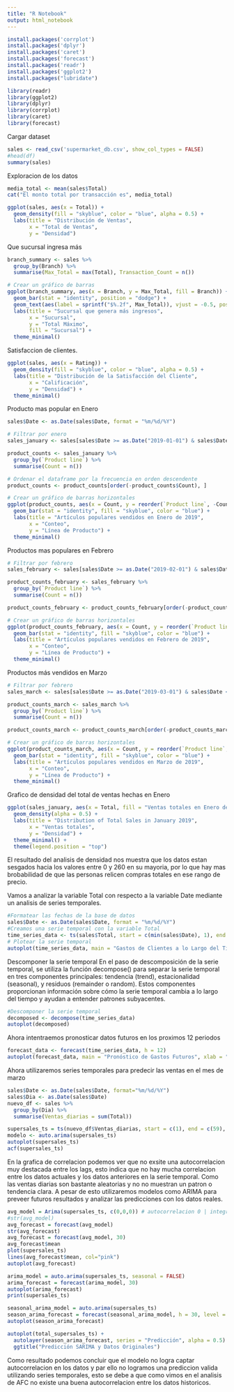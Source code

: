 ```yaml
---
title: "R Notebook"
output: html_notebook
---
```

```r
install.packages('corrplot')
install.packages('dplyr')
install.packages('caret')
install.packages('forecast')
install.packages('readr')
install.packages('ggplot2')
install.packages("lubridate")
```

```r
library(readr)
library(ggplot2)
library(dplyr)
library(corrplot)
library(caret)
library(forecast)

```

Cargar dataset
```r
sales <- read_csv('supermarket_db.csv', show_col_types = FALSE)
#head(df)
summary(sales)
```



Exploracion de los datos

```r
media_total <- mean(sales$Total)
cat("El monto total por transacción es", media_total)

```

```r
ggplot(sales, aes(x = Total)) +
  geom_density(fill = "skyblue", color = "blue", alpha = 0.5) +
  labs(title = "Distribución de Ventas",
       x = "Total de Ventas",
       y = "Densidad")
```
Que sucursal ingresa más

```r
branch_summary <- sales %>%
  group_by(Branch) %>%
  summarise(Max_Total = max(Total), Transaction_Count = n())

# Crear un gráfico de barras
ggplot(branch_summary, aes(x = Branch, y = Max_Total, fill = Branch)) +
  geom_bar(stat = "identity", position = "dodge") +
  geom_text(aes(label = sprintf("$%.2f", Max_Total)), vjust = -0.5, position = position_dodge(width = 1)) +
  labs(title = "Sucursal que genera más ingresos",
       x = "Sucursal",
       y = "Total Máximo",
       fill = "Sucursal") +
  theme_minimal()
```
Satisfaccion de clientes.
```r
ggplot(sales, aes(x = Rating)) +
  geom_density(fill = "skyblue", color = "blue", alpha = 0.5) +
  labs(title = "Distribución de la Satisfacción del Cliente",
       x = "Calificación",
       y = "Densidad") +
  theme_minimal()
```

Producto mas popular en Enero
```r
sales$Date <- as.Date(sales$Date, format = "%m/%d/%Y")

# Filtrar por enero
sales_january <- sales[sales$Date >= as.Date("2019-01-01") & sales$Date <= as.Date("2019-01-31"), ]

product_counts <- sales_january %>%
  group_by(`Product line`) %>%
  summarise(Count = n())

# Ordenar el dataframe por la frecuencia en orden descendente
product_counts <- product_counts[order(-product_counts$Count), ]

# Crear un gráfico de barras horizontales
ggplot(product_counts, aes(x = Count, y = reorder(`Product line`, -Count))) +
  geom_bar(stat = "identity", fill = "skyblue", color = "blue") +
  labs(title = "Artículos populares vendidos en Enero de 2019",
       x = "Conteo",
       y = "Línea de Producto") +
  theme_minimal()
```
Productos mas populares en Febrero
```r
# Filtrar por febrero
sales_february <- sales[sales$Date >= as.Date("2019-02-01") & sales$Date <= as.Date("2019-02-28"), ]

product_counts_february <- sales_february %>%
  group_by(`Product line`) %>%
  summarise(Count = n())

product_counts_february <- product_counts_february[order(-product_counts_february$Count), ]

# Crear un gráfico de barras horizontales
ggplot(product_counts_february, aes(x = Count, y = reorder(`Product line`, -Count))) +
  geom_bar(stat = "identity", fill = "skyblue", color = "blue") +
  labs(title = "Artículos populares vendidos en Febrero de 2019",
       x = "Conteo",
       y = "Línea de Producto") +
  theme_minimal()

```
Productos más vendidos en Marzo
```r
# Filtrar por febrero
sales_march <- sales[sales$Date >= as.Date("2019-03-01") & sales$Date <= as.Date("2019-03-31"), ]

product_counts_march <- sales_march %>%
  group_by(`Product line`) %>%
  summarise(Count = n())

product_counts_march <- product_counts_march[order(-product_counts_march$Count), ]

# Crear un gráfico de barras horizontales
ggplot(product_counts_march, aes(x = Count, y = reorder(`Product line`, -Count))) +
  geom_bar(stat = "identity", fill = "skyblue", color = "blue") +
  labs(title = "Artículos populares vendidos en Marzo de 2019",
       x = "Conteo",
       y = "Línea de Producto") +
  theme_minimal()
```
Grafico de densidad del total de ventas hechas en Enero
```r
ggplot(sales_january, aes(x = Total, fill = "Ventas totales en Enero de 2019")) +
  geom_density(alpha = 0.5) +
  labs(title = "Distribution of Total Sales in January 2019",
       x = "Ventas totales",
       y = "Densidad") +
  theme_minimal() +
  theme(legend.position = "top")
```
El resultado del analisis de densidad nos muestra que los datos estan sesgados hacia los valores entre 0 y 260 en su mayoria, por lo que hay mas brobabilidad de que las personas relicen compras totales en ese rango de precio.


Vamos a analizar la variable Total con respecto a la variable Date mediante un analisis de series temporales.

```r
#Formatear las fechas de la base de datos
sales$Date <- as.Date(sales$Date, format = "%m/%d/%Y")
#Creamos una serie temporal con la variable Total
time_series_data <- ts(sales$Total, start = c(min(sales$Date), 1), end = c(max(sales$Date), 12), frequency = 12)
# Plotear la serie temporal
autoplot(time_series_data, main = "Gastos de Clientes a lo Largo del Tiempo", xlab = "Fecha", ylab = "Total Gasto")

```
Descomponer la serie temporal
En el paso de descomposición de la serie temporal, se utiliza la función decompose() para separar la serie temporal en tres componentes principales: tendencia (trend), estacionalidad (seasonal), y residuos (remainder o random). Estos componentes proporcionan información sobre cómo la serie temporal cambia a lo largo del tiempo y ayudan a entender patrones subyacentes.

```r
#Descomponer la serie temporal
decomposed <- decompose(time_series_data)
autoplot(decomposed)
```
Ahora intentraemos pronosticar datos futuros en los proximos 12 periodos
```r
forecast_data <- forecast(time_series_data, h = 12)
autoplot(forecast_data, main = "Pronóstico de Gastos Futuros", xlab = "Fecha", ylab = "Total Gasto")
```

Ahora utilizaremos series temporales para predecir las ventas en el mes de marzo

```r

sales$Date <- as.Date(sales$Date, format="%m/%d/%Y")
sales$Dia <- as.Date(sales$Date)
nuevo_df <- sales %>%
  group_by(Dia) %>%
  summarise(Ventas_diarias = sum(Total))

supersales_ts = ts(nuevo_df$Ventas_diarias, start = c(1), end = c(59), frequency = 1)
modelo <- auto.arima(supersales_ts)
autoplot(supersales_ts)
acf(supersales_ts)

```
En la grafica de correlacion podemos ver que no exsite una autocorrelacion muy destacada entre los lags, esto indica que no hay mucha correlacion entre los datos actuales y los datos anteriores en la serie temporal. Como las ventas diarias son bastante aleatorias y no no muestran un patron o tendencia clara. 
A pesar de esto utilizaremos modelos como ARIMA para preveer futuros resultados y analizar las predicciones con los datos reales.

```r
avg_model = Arima(supersales_ts, c(0,0,0)) # autocorrelacion 0 | integracion 0 | meanaf 0
#str(avg_model)
avg_forecast = forecast(avg_model)
str(avg_forecast) 
avg_forecast = forecast(avg_model, 30)
avg_forecast$mean
plot(supersales_ts)
lines(avg_forecast$mean, col="pink")
autoplot(avg_forecast)

```

```r

arima_model = auto.arima(supersales_ts, seasonal = FALSE)
arima_forecast = forecast(arima_model, 30)
autoplot(arima_forecast)
print(supersales_ts)

```
```r
seasonal_arima_model = auto.arima(supersales_ts)
season_arima_forecast = forecast(seasonal_arima_model, h = 30, level = c(80,99))
autoplot(season_arima_forecast)
```
```r
autoplot(total_supersales_ts) +
  autolayer(season_arima_forecast, series = "Predicción", alpha = 0.5) +
  ggtitle("Predicción SARIMA y Datos Originales")

```

Como resultado podemos concluir que el modelo no logra captar autocorrelacion en los datos y par ello no logramos una prediccion valida utilizando series temporales, esto se debe a que como vimos en el analisis de AFC no existe una buena autocorrelacion entre los datos historicos.
